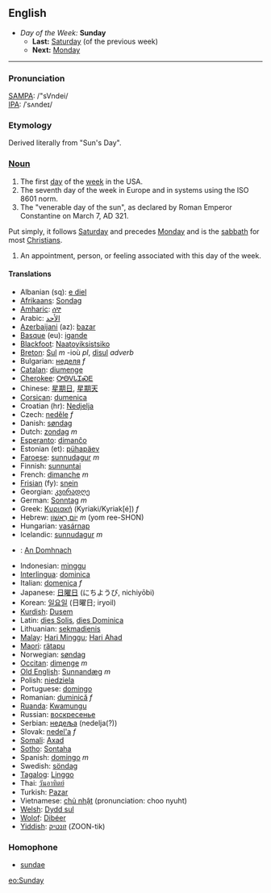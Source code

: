 == English ==
*''Day of the Week:'' '''Sunday'''
**'''Last:''' [[Saturday]] (of the previous week)
**'''Next:''' [[Monday]]
----

=== Pronunciation ===
[[w:SAMPA|SAMPA]]: /"sVndei/<br>
[[w:IPA|IPA]]: /ˈsʌndeɪ/

=== Etymology ===
Derived literally from "Sun's Day".

===[[Noun]]===

#The first [[day]] of the [[week]] in the USA.
#The seventh day of the week in Europe and in systems using the ISO 8601 norm.
#The "venerable day of the sun", as declared by Roman Emperor Constantine on March 7, AD 321.
Put simply, it follows [[Saturday]] and precedes [[Monday]] and is the [[sabbath]] for most [[Christian]]s.
#An appointment, person, or feeling associated with this day of the week.

====Translations====
*Albanian (sq): [[e diel]]
*[[Afrikaans]]: [[Sondag]]
*[[Amharic]]: [[ሰኞ]]
*Arabic: [[الأحد]]
*[[Azerbaijani]] (az): [[bazar]]
*[[Basque]] (eu): [[igande]]
*[[Blackfoot]]: [[Naatoyiksistsiko]]
*[[Breton]]: [[Sul]] ''m'' -ioù ''pl'', [[disul]] ''adverb''
*Bulgarian: [[неделя]] ''f''
*[[Catalan]]: [[diumenge]]
*[[Cherokee]]: [[ᎤᎾᏙᏓᏆᏍᎬ]]
*Chinese: [[星期日]], [[星期天]]
*[[Corsican]]: [[dumenica]]
*Croatian (hr): [[Nedjelja]]
*Czech: [[neděle]] ''f''
*Danish: [[søndag]]
*Dutch: [[zondag]] ''m''
*[[Esperanto]]: [[dimanĉo]]
*Estonian (et): [[pühapäev]]
*[[Faroese]]: [[sunnudagur]] ''m''
*Finnish: [[sunnuntai]]
*French: [[dimanche]] ''m''
*[[Frisian]] (fy): [[snein]]
*Georgian: [[კვირადღე]]
*German: [[Sonntag]] ''m''
*Greek: [[Κυριακή]] (Kyriaki/Kyriak[&eacute;]) ''f''
*Hebrew: [[יום ראשון|יוֹם רִאשׁוֹן]] ''m'' (yom ree-SHON)
*Hungarian: [[vasárnap]]
*Icelandic: [[sunnudagur]] ''m''
*{{ga}}: [[An Domhnach]]
*Indonesian: [[minggu]]
*[[Interlingua]]: [[dominica]]
*Italian: [[domenica]] ''f''
*Japanese: [[日曜日]] (にちようび, nichiyōbi)
*Korean: [[일요일]] (日曜日; iryoil)
*[[Kurdish]]: [[Dusem]]
*Latin: [[dies Solis]], [[dies Dominica]]
*Lithuanian: [[sekmadienis]]
*[[Malay]]: [[Hari Minggu]]; [[Hari Ahad]]
*[[Maori]]: [[rätapu]]
*Norwegian: [[søndag]]
*[[Occitan]]: [[dimenge]] ''m''
*[[Old English]]: [[Sunnandæg]] ''m''
*Polish: [[niedziela]]
*Portuguese: [[domingo]]
*Romanian: [[duminică]] ''f''
*[[Ruanda]]: [[Kwamungu]]
*Russian: [[воскресенье]]
*Serbian: [[недеља]] (nedelja(?))
*Slovak: [[nedel'a]] ''f''
*[[Somali]]: [[Axad]]
*[[Sotho]]: [[Sontaha]]
*Spanish: [[domingo]] ''m''
*Swedish: [[söndag]]
*[[Tagalog]]: [[Linggo]]
*Thai: [[วันอาทิตย์]]
*Turkish: [[Pazar]]
*Vietnamese: [[chủ nhật]] (pronunciation: choo nyuht)
*[[Welsh]]: [[Dydd sul]]
*[[Wolof]]: [[Dibéer]]
*[[Yiddish]]: [[זונטיק]] (ZOON-tik)

===Homophone===
*[[sundae]]

[[eo:Sunday]]